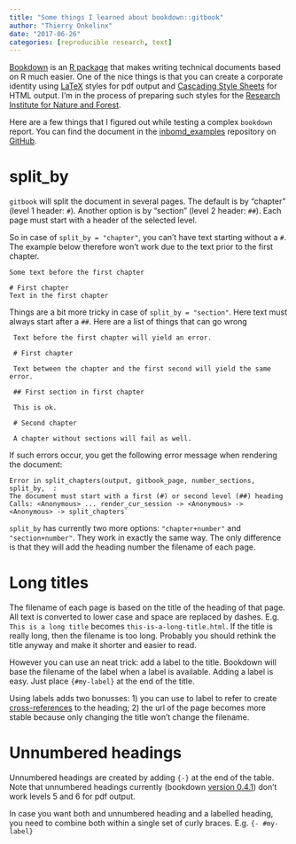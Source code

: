 ```yaml
---
title: "Some things I learned about bookdown::gitbook"
author: "Thierry Onkelinx"
date: "2017-06-26"
categories: [reproducible research, text]
---
```


[Bookdown](https://bookdown.org/yihui/bookdown/) is an [R package](https://www.r-project.org/) that makes writing technical documents based on R much easier.
One of the nice things is that you can create a corporate identity using [LaTeX](https://www.latextemplates.com/what-is-latex) styles for pdf output and [Cascading Style Sheets](https://en.wikipedia.org/wiki/Cascading_Style_Sheets) for HTML output.
I'm in the process of preparing such styles for the [Research Institute for Nature and Forest](https://www.inbo.be/en).

Here are a few things that I figured out while testing a complex `bookdown` report.
You can find the document in the [inbomd_examples](https://github.com/inbo/inbomd_examples) repository on [GitHub](https://github.com/inbo).

# split_by

`gitbook` will split the document in several pages.
The default is by "chapter" (level 1 header: `#`).
Another option is by "section" (level 2 header: `##`).
Each page must start with a header of the selected level.

So in case of `split_by = "chapter"`, you can't have text starting without a `#`.
The example below therefore won't work due to the text prior to the first chapter.

    Some text before the first chapter
    
    # First chapter
    Text in the first chapter

Things are a bit more tricky in case of `split_by = "section"`.
Here text must always start after a `##`.
Here are a list of things that can go wrong

     Text before the first chapter will yield an error.
     
     # First chapter
     
     Text between the chapter and the first second will yield the same error.
     
     ## First section in first chapter
     
     This is ok.
     
     # Second chapter
     
     A chapter without sections will fail as well.

If such errors occur, you get the following error message when rendering the document: 

    Error in split_chapters(output, gitbook_page, number_sections, split_by,  :
    The document must start with a first (#) or second level (##) heading
    Calls: <Anonymous> ... render_cur_session -> <Anonymous> -> <Anonymous> -> split_chapters`

`split_by` has currently two more options: `"chapter+number"` and `"section+number"`.
They work in exactly the same way.
The only difference is that they will add the heading number the filename of each page.

# Long titles

The filename of each page is based on the title of the heading of that page.
All text is converted to lower case and space are replaced by dashes.
E.g. `This is a long title` becomes `this-is-a-long-title.html`.
If the title is really long, then the filename is too long.
Probably you should rethink the title anyway and make it shorter and easier to read.

However you can use an neat trick: add a label to the title.
Bookdown will base the filename of the label when a label is available.
Adding a label is easy.
Just place ` {#my-label}` at the end of the title.

Using labels adds two bonusses: 1) you can use to label to refer to create [cross-references](https://bookdown.org/yihui/bookdown/cross-references.html) to the heading; 2) the url of the page becomes more stable because only changing the title won't change the filename.

# Unnumbered headings

Unnumbered headings are created by adding ` {-}` at the end of the table.
Note that unnumbered headings currently (bookdown [version 0.4.1](https://github.com/rstudio/bookdown/tree/7fe1b999ef4bd41671af384ce739812542144df1)) don't work levels 5 and 6 for pdf output.

In case you want both and unnumbered heading and a labelled heading, you need to combine both within a single set of curly braces.
E.g. ` {- #my-label}`
